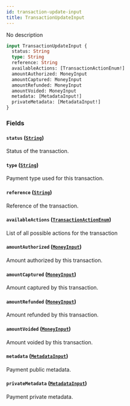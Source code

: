 ```yaml
---
id: transaction-update-input
title: TransactionUpdateInput
---
```


No description

```graphql
input TransactionUpdateInput {
  status: String
  type: String
  reference: String
  availableActions: [TransactionActionEnum!]
  amountAuthorized: MoneyInput
  amountCaptured: MoneyInput
  amountRefunded: MoneyInput
  amountVoided: MoneyInput
  metadata: [MetadataInput!]
  privateMetadata: [MetadataInput!]
}
```

### Fields

#### `status` ([`String`](../../../developer/api-reference/scalars/string))

Status of the transaction.

#### `type` ([`String`](../../../developer/api-reference/scalars/string))

Payment type used for this transaction.

#### `reference` ([`String`](../../../developer/api-reference/scalars/string))

Reference of the transaction.

#### `availableActions` ([`TransactionActionEnum`](../../../developer/api-reference/enums/transaction-action-enum))

List of all possible actions for the transaction

#### `amountAuthorized` ([`MoneyInput`](../../../developer/api-reference/inputs/money-input))

Amount authorized by this transaction.

#### `amountCaptured` ([`MoneyInput`](../../../developer/api-reference/inputs/money-input))

Amount captured by this transaction.

#### `amountRefunded` ([`MoneyInput`](../../../developer/api-reference/inputs/money-input))

Amount refunded by this transaction.

#### `amountVoided` ([`MoneyInput`](../../../developer/api-reference/inputs/money-input))

Amount voided by this transaction.

#### `metadata` ([`MetadataInput`](../../../developer/api-reference/inputs/metadata-input))

Payment public metadata.

#### `privateMetadata` ([`MetadataInput`](../../../developer/api-reference/inputs/metadata-input))

Payment private metadata.
